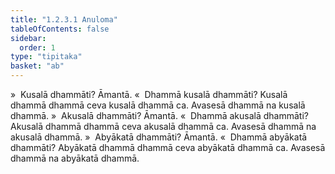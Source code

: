 ```yaml
---
title: "1.2.3.1 Anuloma"
tableOfContents: false
sidebar:
  order: 1
type: "tipitaka"
basket: "ab"
---
```



<DynamicBreadcrumb />

<Division number="25">

<Paragraph number="117">
»  Kusalā dhammāti? Āmantā.
</Paragraph>

<Paragraph number="118">
«  Dhammā kusalā dhammāti?
</Paragraph>

<Paragraph number="119">
Kusalā dhammā dhammā ceva kusalā dhammā ca. Avasesā dhammā na kusalā dhammā.
</Paragraph>

<Paragraph number="120">
»  Akusalā dhammāti? Āmantā.
</Paragraph>

<Paragraph number="121">
«  Dhammā akusalā dhammāti?
</Paragraph>

<Paragraph number="122">
Akusalā dhammā dhammā ceva akusalā dhammā ca. Avasesā dhammā na akusalā dhammā.
</Paragraph>

<Paragraph number="123">
»  Abyākatā dhammāti? Āmantā.
</Paragraph>

<Paragraph number="124">
«  Dhammā abyākatā dhammāti?
</Paragraph>

<Paragraph number="125">
Abyākatā dhammā dhammā ceva abyākatā dhammā ca. Avasesā dhammā na abyākatā dhammā.
</Paragraph>
</Division>